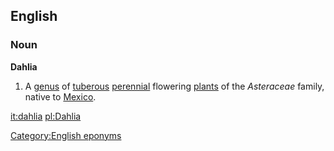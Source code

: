 ==English==
===Noun===
'''Dahlia'''<!-- really capitalised? -->
{{wikipedia}}

# A [[genus]] of [[tuberous]] [[perennial]] flowering [[plant]]s of the ''Asteraceae'' family, native to [[Mexico]].

[[Category:English eponyms]]
[[it:dahlia]]
[[pl:Dahlia]]